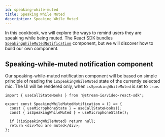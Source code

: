 ```yaml
---
id: speaking-while-muted
title: Speaking While Muted
description: Speaking While Muted
---
```


In this cookbook, we will explore the ways to remind users they are speaking while being muted.
The React SDK bundles [`SpeakingWhileMutedNotification`](../../ui-components/utility/speaking-while-muted-notification) component, but we will discover how to build our own component.

## Speaking-while-muted notification component

Our speaking-while-muted notification component will be based on simple principle of reading the `isSpeakingWhileMuted` state of the currently selected mic.
The UI will be rendered only, when `isSpeakingWhileMuted` is set to `true`.

```tsx
import { useCallStateHooks } from '@stream-io/video-react-sdk';

export const SpeakingWhileMutedNotification = () => {
  const { useMicrophoneState } = useCallStateHooks();
  const { isSpeakingWhileMuted } = useMicrophoneState();

  if (!isSpeakingWhileMuted) return null;
  return <div>You are muted</div>;
};
```
